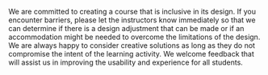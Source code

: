 
We are committed to creating a course that is inclusive in its design. If you encounter barriers, please let the instructors know immediately so that we can determine if there is a design adjustment that can be made or if an accommodation might be needed to overcome the limitations of the design. We are always happy to consider creative solutions as long as they do not compromise the intent of the learning activity. We welcome feedback that will assist us in improving the usability and experience for all students.
